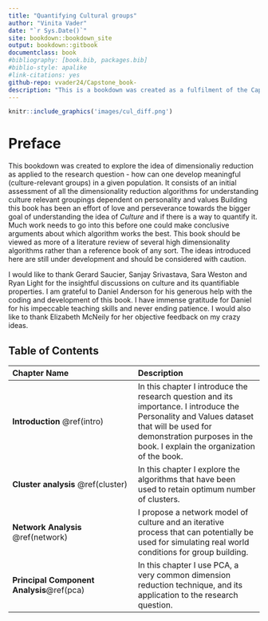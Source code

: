 ```yaml
--- 
title: "Quantifying Cultural groups"
author: "Vinita Vader"
date: "`r Sys.Date()`"
site: bookdown::bookdown_site
output: bookdown::gitbook
documentclass: book
#bibliography: [book.bib, packages.bib]
#biblio-style: apalike
#link-citations: yes
github-repo: vvader24/Capstone_book-
description: "This is a bookdown was created as a fulfilment of the Capstone Project for the Data Science Specialization in the Education and Leadership Department at the University of Oregon."
---
```


```r
knitr::include_graphics('images/cul_diff.png')
```


# Preface {-}

This bookdown was created to explore the idea of dimensionaliy reduction as applied to the research question - how can one develop meaningful (culture-relevant groups) in a given population. It consists of an initial assessment of all the dimensionality reduction algorithms for understanding culture relevant groupings dependent on personality and values
\n
Building this book has been an effort of love and perseverance towards the bigger goal of understanding the idea of _Culture_ and if there is a way to quantify it. Much work needs to go into this before one could make conclusive arguments about which algorithm works the best. This book should be viewed as more of a literature review of several high dimensionality algorithms rather than a reference book of any sort. The ideas introduced here are still under development and should be considered with caution.  

\n
I would like to thank Gerard Saucier, Sanjay Srivastava, Sara Weston and Ryan Light for the insightful discussions on culture and its quantifiable properties. I am grateful to Daniel Anderson for his generous help with the coding and development of this book. I have immense gratitude for Daniel for his impeccable teaching skills and never ending patience. I would also like to thank Elizabeth McNeily for her objective feedback on my crazy ideas. 


## Table of Contents {-}

| Chapter Name| Description |
|:---|:---|
| **Introduction ** \@ref(intro) | In this chapter I introduce the research question and its importance. I introduce the Personality and Values dataset that will be used for demonstration purposes in the book. I explain the organization of the book.  |
| **Cluster analysis** \@ref(cluster) | In this chapter I explore the algorithms that have been used to retain optimum number of clusters. |
| **Network Analysis** \@ref(network) | I propose a network model of culture and an iterative process that can potentially be used for simulating real world conditions for group building.|
| **Principal Component Analysis**\@ref(pca)  | In this chapter I use PCA, a very common dimension reduction technique, and its application to the research question.|

